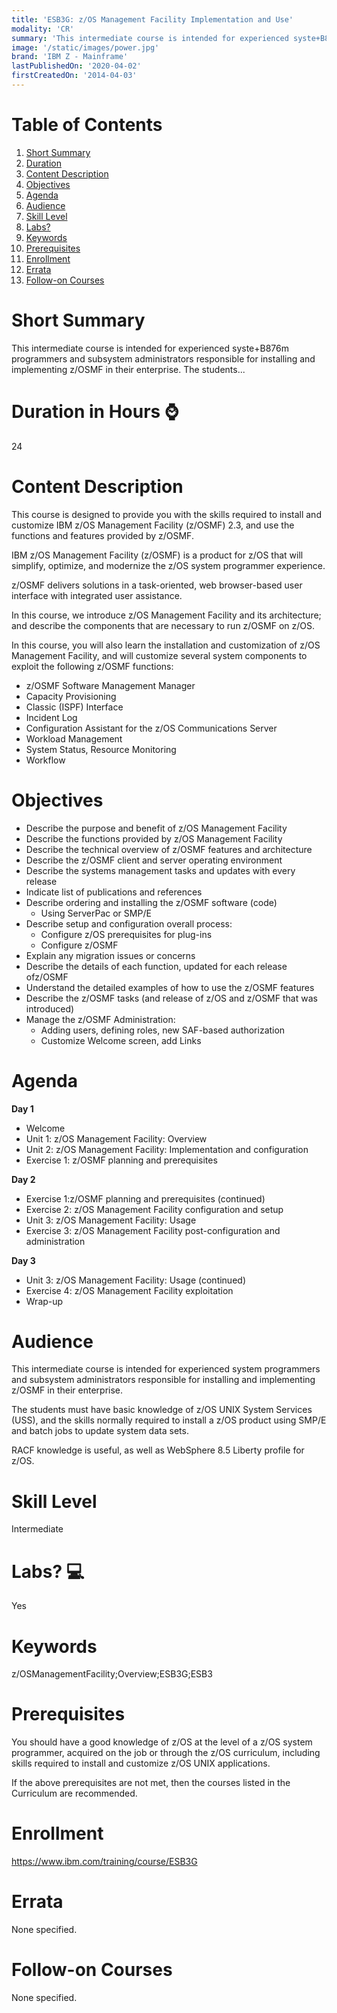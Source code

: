 ```yaml
---
title: 'ESB3G: z/OS Management Facility Implementation and Use'
modality: 'CR'
summary: 'This intermediate course is intended for experienced syste+B876m programmers and subsystem administrators responsible for installing and implementing z/OSMF in their enterprise. The students...'
image: '/static/images/power.jpg'
brand: 'IBM Z - Mainframe'
lastPublishedOn: '2020-04-02'
firstCreatedOn: '2014-04-03'
---
```

# Table of Contents
1.  [Short Summary](#short-summary)
2.  [Duration](#duration-in-hours-)
3.  [Content Description](#content-description)
4.  [Objectives](#objectives)
5.  [Agenda](#agenda)
6.  [Audience](#audience)
7.  [Skill Level](#skill-level)
8.  [Labs?](#labs-)
9.  [Keywords](#keywords)
10. [Prerequisites](#prerequisites)
11. [Enrollment](#enrollment)
12. [Errata](#errata)
13. [Follow-on Courses](#follow-on-courses)

# Short Summary
This intermediate course is intended for experienced syste+B876m programmers and subsystem administrators responsible for installing and implementing z/OSMF in their enterprise. The students...

# Duration in Hours ⌚
24

# Content Description
<p>This course is designed to provide you with the skills required to install and customize IBM z/OS Management Facility (z/OSMF) 2.3, and use the functions and features provided by z/OSMF.</p><p>IBM z/OS Management Facility (z/OSMF) is a product for z/OS that will simplify, optimize, and modernize the z/OS system programmer experience.</p><p>z/OSMF delivers solutions in a task-oriented, web browser-based user interface with integrated user assistance.</p><p>In this course, we introduce z/OS Management Facility and its architecture; and describe the components that are necessary to run z/OSMF on z/OS.</p><p>In this course, you will also learn the installation and customization of z/OS Management Facility, and will customize several system components to exploit the following z/OSMF functions:</p><ul><li>z/OSMF Software Management Manager</li><li>Capacity Provisioning</li><li>Classic (ISPF) Interface</li><li>Incident Log</li><li>Configuration Assistant for the z/OS Communications Server</li><li>Workload Management</li><li>System Status, Resource Monitoring</li><li>Workflow</li></ul>

# Objectives
<ul>
	<li>Describe the purpose and benefit of z/OS Management Facility</li>
	<li>Describe the functions provided by z/OS Management Facility</li>
	<li>Describe the technical overview of z/OSMF features and architecture</li>
	<li>Describe the z/OSMF client and server operating environment</li>
	<li>Describe the systems management tasks and updates with every release</li>
	<li>Indicate list of publications and references</li>
	<li>Describe ordering and installing the z/OSMF software (code)
	<ul>
		<li>Using ServerPac or SMP/E</li>
	</ul>
	</li>
	<li>Describe setup and configuration overall process:
	<ul>
		<li>Configure z/OS prerequisites for plug-ins</li>
		<li>Configure z/OSMF</li>
	</ul>
	</li>
	<li>Explain any migration issues or concerns</li>
	<li>Describe the details of each function, updated for each release ofz/OSMF</li>
	<li>Understand the detailed examples of how to use the z/OSMF features</li>
	<li>Describe the z/OSMF tasks (and release of z/OS and z/OSMF that was introduced)</li>
	<li>Manage the z/OSMF Administration:
	<ul>
		<li>Adding users, defining roles, new SAF-based authorization</li>
		<li>Customize Welcome screen, add Links</li>
	</ul>
	</li>
</ul>

# Agenda
<p><strong>Day 1</strong></p><ul><li>Welcome</li><li>Unit 1: z/OS Management Facility: Overview</li><li>Unit 2: z/OS Management Facility: Implementation and configuration</li><li>Exercise 1: z/OSMF planning and prerequisites</li></ul><p><strong>Day 2</strong></p><ul><li>Exercise 1:z/OSMF planning and prerequisites (continued)</li><li>Exercise 2: z/OS Management Facility configuration and setup</li><li>Unit 3: z/OS Management Facility: Usage</li><li>Exercise 3: z/OS Management Facility post-configuration and administration</li></ul><p><strong>Day 3</strong></p><ul><li>Unit 3: z/OS Management Facility: Usage (continued)</li><li>Exercise 4: z/OS Management Facility exploitation</li><li>Wrap-up</li></ul>

# Audience
<p>This intermediate course is intended for experienced system programmers and subsystem administrators responsible for installing and implementing z/OSMF in their enterprise.</p>

<p>The students must have basic knowledge of z/OS UNIX System Services (USS), and the skills normally required to install a z/OS product using SMP/E and batch jobs to update system data sets.</p>

<p>RACF knowledge is useful, as well as WebSphere 8.5 Liberty profile for z/OS.</p>

# Skill Level
Intermediate

# Labs? 💻
Yes

# Keywords
z/OSManagementFacility;Overview;ESB3G;ESB3

# Prerequisites
<p>You should have a good knowledge of z/OS at the level of a z/OS system programmer, acquired on the job or through the z/OS curriculum, including skills required to install and customize z/OS UNIX applications.</p>

<p>If the above prerequisites are not met, then the courses listed in the Curriculum are recommended.</p>

# Enrollment
https://www.ibm.com/training/course/ESB3G

# Errata
None specified.

# Follow-on Courses
None specified.

